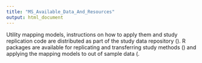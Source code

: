 ```yaml
---
title: "MS_Available_Data_And_Resources"
output: html_document
---
```


Utility mapping models, instructions on how to apply them and study replication code are distributed as part of the study data repository (\url{https://doi.org/10.7910/DVN/DKDIB0}). R packages are available for replicating and  transferring study methods (\url{https://ready4-dev.github.io/TTU/}) and applying the mapping models to out of sample data (\url{https://ready4-dev.github.io/youthu/)}.